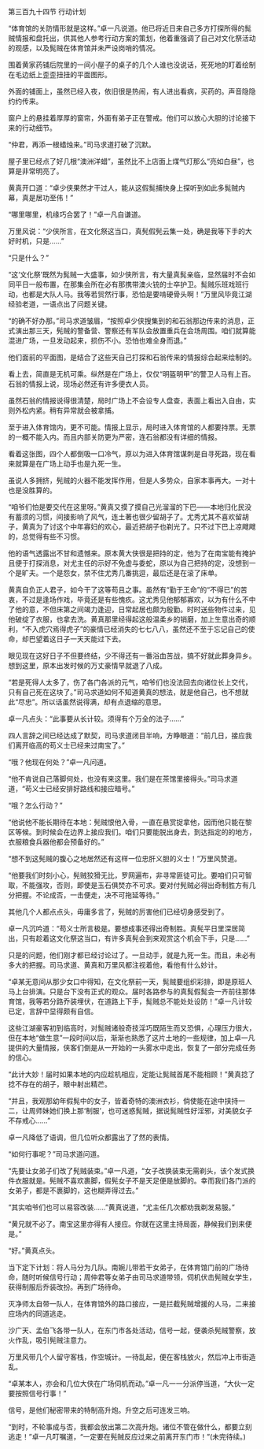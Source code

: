 

第三百九十四节 行动计划

“体育馆的关防情形就是这样。”卓一凡说道。他已将近日来自己多方打探所得的髨贼情报和盘托出，供其他人参考行动方案的策划，他着重强调了自己对文化祭活动的观感，以及髨贼在体育馆并未严设岗哨的情况。

围着黄家药铺后院里的一间小屋子的桌子的几个人谁也没说话，死死地的盯着绘制在毛边纸上歪歪扭扭的平面图形。

外面的铺面上，虽然已经入夜，依旧很是热闹，有人进出看病，买药的。声音隐隐约约传来。

窗户上的悬挂着厚厚的窗帘，外面有弟子正在警戒。他们可以放心大胆的讨论接下来的行动细节。

“仲君，再添一根蜡烛来。”司马求道打破了沉默。

屋子里已经点了好几根“澳洲洋蜡”，虽然比不上店面上煤气灯那么“亮如白昼”，也算是非常明亮了。

黄真开口道：“卓少侠果然才干过人，能从这假髨捕快身上探听到如此多髨贼内幕，真是居功至伟！”

“哪里哪里，机缘巧合罢了！”卓一凡自谦道。

万里风说：“少侠所言，在文化祭这当口，真髡假髡云集一处，确是我等下手的大好时机，只是……”

“只是什么？”

“这‘文化祭’既然为髨贼一大盛事，如少侠所言，有大量真髨亲临，显然届时不会如同平日一般布置，在那集会所在必有那携带澳火铳的士卒护卫。髨贼乐班戏班行动，也都是大队人马。我等若贸然行事，恐怕是要啃硬骨头啊！”万里风毕竟江湖经验老道，一语点出了问题关键。

“的确不好办那。”司马求道皱眉，“按照卓少侠搜集到的和石翁那边传来的消息，正式演出那三天，髡贼的警备营、警察还有军队会放置重兵在会场周围。咱们就算能混进广场，一旦发动起来，损伤不小。恐怕也难全身而退。”

他们面前的平面图，是结合了这些天自己打探和石翁传来的情报综合起来绘制的。

看上去，简直是无机可乘。纵然是在广场上，仅仅“明盔明甲”的警卫人马有上百。石翁的情报上说，现场必然还有许多便衣人员。

虽然石翁的情报说得很清楚，局时广场上不会设专人盘查，表面上看出入自由，实则外松内紧。稍有异常就会被拿捕。

至于进入体育馆内，更不可能。情报上显示，局时进入体育馆的人都要持票。无票的一概不能入内。而且内部关防更为严密，连石翁都没有详细的情报。

看着这张图，四个人都倒吸一口冷气，原以为进入体育馆谋刺是自寻死路，现在看来就算是在广场上动手也是九死一生。

虽说人多拥挤，髡贼的火器不能发挥作用，但是人多势众，自家本事再大。一对十也是没胜算的。

“咱爷们怕是要交代在这里呀。”黄真又摸了摸自己光溜溜的下巴――本地归化民没有蓄须的习惯，间接影响了风气，连土著也很少留胡子了。尤秀尤其不喜欢留胡子，黄真为了讨这个中年寡妇的欢心，最近把胡子也剃光了。只不过下巴上凉飕飕的，总觉得有些不习惯。

他的语气透露出不甘和遗憾来。原本黄大侠很是把持的定，他为了在南宝能有掩护且便于打探消息，对尤主任的示好不免虚与委蛇，原以为自己把持的定，没想到一个是旷夫。一个是怨女，禁不住尤秀几番挑逗，最后还是在滚了床单。

黄真自负正人君子，如今干了这等苟且之事。虽然有“勤于王命”的“不得已”的苦衷，不过是逢场作戏，毕竟还是有些愧疚。这尤秀见他郁郁寡欢，以为有什么不中了他的意，不但床第之间竭力逢迎，日常起居也颇为殷勤。时时送些物件过来，见他破绽了衣服，也拿去洗。黄真那里经得起这般温柔乡的销磨，加上生意出奇的顺利，“不入虎穴焉得虎子”的豪情已经消失的七七八八，虽然还不至于忘记自己的使命，却巴望着这日子一天天能过下去。

眼见现在这好日子不但要终结，少不得还有一番浴血苦战，搞不好就此葬身异乡。想到这里，原本出发时候的万丈豪情早就退了八成。

“若是死得人太多了，伤了各门各派的元气，咱爷们也没法回去向诸位长上交代，只有自己死在这块了。”司马求道如何不知道黄真的想法，就是他自己，也不想就此“尽忠”。所以话虽然说得满，却有点退缩的意思。

卓一凡点头：“此事要从长计较。须得有个万全的法子……”

四人言辞之间已经达成了默契，司马求道闭目半响，方睁眼道：“前几日，接应我们离开临高的苟义士已经来过南宝了。”

“哦？他现在何处？”卓一凡问道。

“他不肯说自己落脚何处，也没有来这里。我们是在茶馆里接得头。”司马求道道，“苟义士已经安排好路线和接应暗号。”

“哦？怎么行动？”

“他说他不能长期待在本地：髡贼恨他入骨，一直在悬赏捉拿他，因而他只能在黎区等候。到时候会在边界上接应我们。咱们只要能脱出身去，到达指定的的地方，衣服粮食兵器他都会预备好的。”

“想不到这髡贼的腹心之地居然还有这样一位忠肝义胆的义士！”万里风赞道。

“他要我们时刻小心，髡贼狡猾无比，罗网遍布，非寻常匪徒可比。要咱们只可智取，不能强攻，否则，即使是玉石俱焚亦不可求。要对付髡贼必得出奇制胜方有几分把握。不论成否，一击便走，决不可拖延等待。”

其他几个人都点点头，毋庸多言了，髡贼的厉害他们已经切身感受到了。

卓一凡沉吟道：“苟义士所言极是。要想成事还得出奇制胜。真髡平日里深居简出，只有趁着这文化祭这当口，有许多真髡会到来观赏这个机会下手，只是……”

只是的问题，他们刚才都已经讨论过了。一旦动手，就是九死一生。而且，未必有多大的把握。司马求道、黄真和万里风都注视着他，看他有什么妙计。

“卓某无意间从那少女口中得知，在文化祭前一天，髨贼要组织彩排，即是原班人马上台排演。只是台下没有正式的观众。届时各路参与的真髨假髨会一齐前往那体育馆，我等若分路乔装埋伏，在道路上下手，髨贼总不能处处设防！”卓一凡计较已定，言辞中显得颇有自信。

这些江湖豪客初到临高时，对髨贼诸般奇技淫巧既陌生而又恐惧，心理压力很大，但在本地“做生意”一段时间以后，渐渐也熟悉了这片土地的一些规律，加上卓一凡提供的大量情报，侠客们倒是从一开始的一头雾水中走出，恢复了一部分完成任务的信心。

“此计大妙！届时如果本地的内应趁机相应，定能让髨贼首尾不能相顾！”黄真捻了捻不存在的胡子，眼中射出精芒。

“并且，我观那幼年假髨中的女子，皆着奇特的澳洲衣衫，倘使能在途中挟持一二，让周师妹她们换上那‘制服’，也可迷惑髨贼，据说髨贼性好淫邪，对美貌女子不存戒心……”

卓一凡降低了语调，但几位听众都露出了了然的表情。

“如何行事呢？”司马求道问道。

“先要让女弟子们改了髡贼装束。”卓一凡道，“女子改换装束无需剃头，该个发式换件衣服就是。髡贼不喜欢裹脚，假髡女子不是天足便是放脚的。幸而我们各门派的女弟子，都是不裹脚的，这也糊弄得过去。”

“其实咱爷们也可以易容改装……”黄真说道，“尤主任几次都劝我剃发易服。”

“黄兄就不必了。南宝这里亦得有人接应。你就在这里主持局面，静候我们到来便是。”

“好。”黄真点头。

当下定下计划：将人马分为几队。南婉儿带若干女弟子，在体育馆门前的广场待命，随时听候信号行动；周仲君等女弟子由司马求道带领，伺机伏击髡贼女学生，获得制服后乔装改扮。再到广场待命。

灭净师太自带一队人，在体育馆外的路口接应，一是拦截髡贼增援的人马，二来接应场内的同道逃走。

沙广天、孟伯飞各带一队人，在东门市各处活动，信号一起，便袭杀髡贼警察，放火作乱，吸引髡贼注意力。

万里风带几个人留守客栈，作空城计。一待乱起，便在客栈放火，然后冲上市街造乱。

“卓某本人，亦会和几位大侠在广场伺机而动。”卓一凡一一分派停当道，“大伙一定要按照信号行事！”

信号，是他们秘密带来的特制高升炮。升空之后可连发三响。

“到时，不轮事成与否，我都会放出第二次高升炮。诸位不管在做什么，都要立刻逃走！”卓一凡叮嘱道，“一定要在髡贼反应过来之前离开东门市！”(未完待续。)

